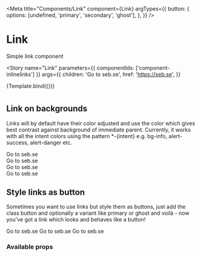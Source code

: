

<Meta
  title="Components/Link"
  component={Link}
  argTypes={{
    button: {
      options: [undefined, 'primary', 'secondary', 'ghost'],
    },
  }}
/>

# Link

Simple link component

<Story
  name="Link"
  parameters={{
    componentIds: ['component-inlinelinks']
  }}
  args={{
    children: 'Go to seb.se',
    href: 'https://seb.se',
  }}
>
  {Template.bind({})}
</Story>

#

## Link on backgrounds

Links will by default have their color adjusted and use the color which gives best contrast against background of immediate parent.
Currently, it works with all the intent colors using the pattern \*-{intent} e.g. bg-info, alert-success, alert-danger etc.

<Canvas>
  <div>
    <div className="bg-info p-4 my-4">
      <Link href="https://seb.se" className="bg-info">
        Go to seb.se
      </Link>
    </div>
    <div className="bg-success p-4 my-4">
      <Link href="https://seb.se">Go to seb.se</Link>
    </div>
    <div className="bg-warning p-4 my-4">
      <Link href="https://seb.se">Go to seb.se</Link>
    </div>
    <div className="bg-danger p-4 my-4">
      <Link href="https://seb.se">Go to seb.se</Link>
    </div>
  </div>
</Canvas>

## Style links as button

Sometimes you want to use links but style them as buttons, just add the class button and optionally a variant like primary or ghost and voilà -
now you've got a link which looks and behaves like a button!

<Canvas>
  <Link button href="https://seb.se">
    Go to seb.se
  </Link>
  <Link button="primary" href="https://seb.se">
    Go to seb.se
  </Link>
  <Link button="ghost" href="https://seb.se">
    Go to seb.se
  </Link>
</Canvas>

### Available props

<ArgsTable of={Link} />
